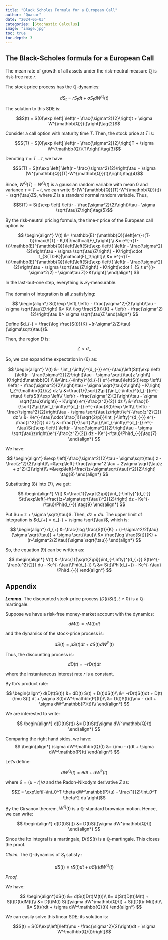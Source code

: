 ```yaml
---
title: "Black Scholes Formula for a European Call"
author: "Quasar"
date: "2024-05-03"
categories: [Stochastic Calculus]      
image: "image.jpg"
toc: true
toc-depth: 3
---
```



## The Black-Scholes formula for a European Call

The mean rate of growth of all assets under the risk-neutral measure $\mathbb{Q}$ is risk-free rate $r$.

The stock price process has the $\mathbb{Q}$-dynamics:

$$dS_t = r S_t dt + \sigma S_t dW^{\mathbb{Q}}(t) \tag{1}$$ 

The solution to this SDE is:

$$S(t) = S(0)\exp \left[ \left(r - \frac{\sigma^2}{2}\right)t + \sigma W^{\mathbb{Q}}(t)\right]\tag{2}$$

Consider a call option with maturity time $T$. Then, the stock price at $T$ is:

$$S(T) = S(0)\exp \left[ \left(r - \frac{\sigma^2}{2}\right)T + \sigma W^{\mathbb{Q}}(T)\right]\tag{3}$$

Denoting $\tau = T - t$, we have:

$$S(T) = S(t)\exp \left[ \left(r - \frac{\sigma^2}{2}\right)\tau + \sigma (W^{\mathbb{Q}}(T)-W^{\mathbb{Q}}(t))\right]\tag{4}$$ 

Since, $W^{\mathbb{Q}}(T)-W^{\mathbb{Q}}(t)$ is a gaussian random variable with mean $0$ and variance $\tau = T-t$, we can write $-(W^{\mathbb{Q}}(T)-W^{\mathbb{Q}}(t)) = \sqrt{\tau}Z$, where $Z$ is a standard normal random variable. Thus,

$$S(T) = S(t)\exp \left[ \left(r - \frac{\sigma^2}{2}\right)\tau - \sigma \sqrt{\tau}Z\right]\tag{5}$$ 


By the risk-neutral pricing formula, the time-$t$ price of the European call option is:

$$
\begin{align*}
V(t) &= \mathbb{E}^{\mathbb{Q}}\left[e^{-r(T-t)}\max(S(T) - K,0)|\mathcal{F}_t\right] \\
&= e^{-r(T-t)}\mathbb{E}^{\mathbb{Q}}\left[\left(S(t)\exp \left\{ \left(r - \frac{\sigma^2}{2}\right)\tau - \sigma \sqrt{\tau}Z\right\} - K\right)\cdot 1_{S(T)>K}|\mathcal{F}_t\right]\\
&= e^{-r(T-t)}\mathbb{E}^{\mathbb{Q}}\left[\left(S(t)\exp \left\{ \left(r - \frac{\sigma^2}{2}\right)\tau - \sigma \sqrt{\tau}Z\right\} - K\right)\cdot 1_{S_t e^{(r-\sigma^2/2) - \sigma\tau Z}>K}\right] 
\end{align*} 
$$



In the last-but-one step, everything is $\mathcal{F}_t$-measurable.

The domain of integration is all $z$ satisfying:

$$
\begin{align*}
S(t)\exp \left[ \left(r - \frac{\sigma^2}{2}\right)\tau - \sigma \sqrt{\tau}Z\right] &>  K\\
\log \frac{S(t)}{K} + \left(r - \frac{\sigma^2}{2}\right)\tau  &> \sigma \sqrt{\tau}Z 
\end{align*}
$$

Define $d_{-} = \frac{\log \frac{S(t)}{K} +(r-\sigma^2/2)\tau}{\sigma\sqrt{\tau}}$. 

Then, the region $D$ is:

$$Z < d_{-}$$

So, we can expand the expectation in (6) as:

$$
\begin{align*}
V(t) &=  \int_{-\infty}^{d_{-}} e^{-r\tau}\left(S(t)\exp \left\{\left(r - \frac{\sigma^2}{2}\right)\tau - \sigma \sqrt{\tau}z \right\} - K\right)d\mathbb{Q} \\
&=\int_{-\infty}^{d_{-}} e^{-r\tau}\left(S(t)\exp \left\{ \left(r - \frac{\sigma^2}{2}\right)\tau - \sigma \sqrt{\tau}z\right\} - K\right) f_Z^{\mathbb{Q}}(z) dz \\
&=\frac{1}{\sqrt{2\pi}}\int_{-\infty}^{d_{-}}e^{-r\tau} \left(S(t)\exp \left\{ \left(r - \frac{\sigma^2}{2}\right)\tau - \sigma \sqrt{\tau}z\right\} - K\right) e^{-\frac{z^2}{2}} dz
\\
&=\frac{1}{\sqrt{2\pi}}\int_{-\infty}^{d_{-}} e^{-r\tau}S(t)\exp \left\{ \left(r - \frac{\sigma^2}{2}\right)\tau - \sigma \sqrt{\tau}z\right\}e^{-\frac{z^2}{2}} dz \\
&- Ke^{-r\tau}\cdot \frac{1}{\sqrt{2\pi}}\int_{-\infty}^{d_{-}} e^{-\frac{z^2}{2}} dz \\
&=\frac{1}{\sqrt{2\pi}}\int_{-\infty}^{d_{-}} e^{-r\tau}S(t)\exp \left\{ \left(r - \frac{\sigma^2}{2}\right)\tau - \sigma \sqrt{\tau}z\right\}e^{-\frac{z^2}{2}} dz - Ke^{-r\tau}\Phi(d_{-})\tag{7}
\end{align*}
$$


We have:

$$
\begin{align*}
&\exp \left[-\frac{\sigma^2}{2}\tau - \sigma\sqrt{\tau} z - \frac{z^2}{2}\right]\\
=&\exp\left[-\frac{\sigma^2 \tau + 2\sigma \sqrt{\tau}z + z^2}{2}\right]\\
=&\exp\left[-\frac{(z+\sigma\sqrt{\tau})^2}{2}\right] \tag{8}
\end{align*}
$$

Substituting (8) into (7), we get:

$$
\begin{align*}
V(t) &=\frac{1}{\sqrt{2\pi}}\int_{-\infty}^{d_{-}} S(t)\exp\left[-\frac{(z+\sigma\sqrt{\tau})^2}{2}\right] dz - Ke^{-r\tau}\Phi(d_{-}) \tag{9}
\end{align*}
$$

Put $u = z + \sigma \sqrt{\tau}$. Then, $dz = du$. The upper limit of integration is $d_{+} = d_{-} + \sigma \sqrt{\tau}$, which is:

$$
\begin{align*}
d_{+} &=\frac{\log \frac{S(t)}{K} + (r-\sigma^2/2)\tau}{\sigma \sqrt{\tau}} + \sigma \sqrt{\tau}\\
&= \frac{\log \frac{S(t)}{K} + (r+\sigma^2/2)\tau}{\sigma \sqrt{\tau}}
\end{align*}
$$

So, the equation (9) can be written as:

$$
\begin{align*}
V(t) &=\frac{1}{\sqrt{2\pi}}\int_{-\infty}^{d_{+}} S(t)e^{-\frac{u^2}{2}} du - Ke^{-r\tau}\Phi(d_{-}) \\
&= S(t)\Phi(d_{+}) - Ke^{-r\tau} \Phi(d_{-})
\end{align*}
$$

## Appendix

***Lemma***. The discounted stock-price process $(D(t)S(t),t\geq 0)$ is a $\mathbb{Q}$-martingale.

Suppose we have a risk-free money-market account with the dynamics:

$$dM(t) = rM(t)dt$$ 

and the dynamics of the stock-price process is:

$$dS(t) = \mu S(t) dt + \sigma S(t) dW^\mathbb{P}(t)$$

Thus, the discounting process is:

$$dD(t) = -rD(t)dt$$ 

where the instantaneous interest rate $r$ is a constant.

By Ito's product rule:

$$
\begin{align*}
d(D(t)S(t)) &= dD(t) S(t) + D(t)dS(t)\\
&= -rD(t)S(t)dt + D(t)(\mu S(t) dt + \sigma S(t)dW^\mathbb{P}(t))\\
&= D(t)S(t)((\mu - r)dt + \sigma dW^\mathbb{P}(t))\\
\end{align*}
$$

We are interested to write:

$$
\begin{align*}
d(D(t)S(t)) &= D(t)S(t)\sigma dW^\mathbb{Q}(t)
\end{align*}
$$

Comparing the right hand sides, we have:
$$
\begin{align*}
\sigma dW^\mathbb{Q}(t) &= (\mu - r)dt + \sigma dW^\mathbb{P}(t)
\end{align*}
$$

Let's define:

$$dW^\mathbb{Q}(t) = \theta dt + dW^\mathbb{P}(t)$$

where $\theta = (\mu - r)/\sigma$ and the Radon-Nikodym derivative $Z$ as:

$$Z = \exp\left[-\int_0^T \theta dW^\mathbb{P}(u) - \frac{1}{2}\int_0^T \theta^2 du \right]$$

By the Girsanov theorem, $W^\mathbb{Q}(t)$ is a $\mathbb{Q}$-standard brownian motion. Hence, we can write:

$$
\begin{align*}
d(D(t)S(t)) &= D(t)S(t)\sigma dW^\mathbb{Q}(t)
\end{align*}
$$

Since the Ito integral is a martingale, $D(t)S(t)$ is a $\mathbb{Q}$-martingale. This closes the proof.

*Claim.* The $\mathbb{Q}$-dynamics of $S_t$ satisfy :

$$dS(t) = rS(t) dt + \sigma S(t) dW^{\mathbb{Q}}(t)$$

*Proof.*

We have:

$$
\begin{align*}dS(t) &= d(S(t)D(t)M(t))\\
&= d(S(t)D(t))M(t) + S(t)D(t)dM(t)\\
&= D(t)M(t) S(t)\sigma dW^\mathbb{Q}(t) + S(t)D(t)r M(t)dt\\
&= S(t)(rdt + \sigma dW^\mathbb{Q}(t))
\end{align*}
$$

We can easily solve this linear SDE; its solution is:

$$S(t) = S(0)\exp\left[\left(\mu - \frac{\sigma^2}{2}\right)dt + \sigma W^\mathbb{Q}(t)\right]$$
